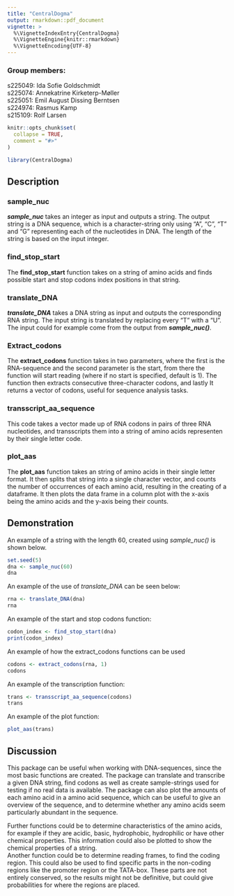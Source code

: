 ```yaml
---
title: "CentralDogma"
output: rmarkdown::pdf_document
vignette: >
  %\VignetteIndexEntry{CentralDogma}
  %\VignetteEngine{knitr::rmarkdown}
  %\VignetteEncoding{UTF-8}
---
```


### Group members:

s225049: Ida Sofie Goldschmidt\
s225074: Annekatrine Kirketerp-Møller\
s225051: Emil August Dissing Berntsen\
s224974: Rasmus Kamp\
s215109: Rolf Larsen

```r
knitr::opts_chunk$set(
  collapse = TRUE,
  comment = "#>"
)
```

```r
library(CentralDogma)
```

## Description

### sample_nuc

***sample_nuc*** takes an integer as input and outputs a string. The output string is a DNA sequence, which is a character-string only using "A", "C", "T" and "G" representing each of the nucleotides in DNA. The length of the string is based on the input integer.

### find_stop_start

The **find_stop_start** function takes on a string of amino acids and finds possible start and stop codons index positions in that string. 

### translate_DNA

***translate_DNA*** takes a DNA string as input and outputs the corresponding RNA string. The input string is translated by replacing every "T" with a "U". The input could for example come from the output from ***sample_nuc()***.

### Extract_codons

The **extract_codons** function takes in two parameters, where the first is the RNA-sequence and the second parameter is the start, from there the function will start reading (where if no start is specified, default is 1). The function then extracts consecutive three-character codons, and lastly It returns a vector of codons, useful for sequence analysis tasks.

### transscript_aa_sequence

This code takes a vector made up of RNA codons in pairs of three RNA nucleotides, and transscripts them into a string of amino acids representen by their single letter code.

### plot_aas

The **plot_aas** function takes an string of amino acids in their single letter format. It then splits that string into a single character vector, and counts the number of occurrences of each amino acid, resulting in the creating of a dataframe. It then plots the data frame in a column plot with the x-axis being the amino acids and the y-axis being their counts.

## Demonstration

An example of a string with the length 60, created using *sample_nuc()* is shown below.

```r
set.seed(5)
dna <- sample_nuc(60)
dna
```

An example of the use of *translate_DNA* can be seen below:

```r
rna <- translate_DNA(dna)
rna
```

An example of the start and stop codons function:

```r
codon_index <- find_stop_start(dna)
print(codon_index)
```

An example of how the extract_codons functions can be used

```r
codons <- extract_codons(rna, 1)
codons
```

An example of the transcription function:

```r
trans <- transscript_aa_sequence(codons)
trans
```

An example of the plot function:

```r
plot_aas(trans)
```

## Discussion

This package can be useful when working with DNA-sequences, since the most basic functions are created. The package can translate and transcribe a given DNA string, find codons as well as create sample-strings used for testing if no real data is available. The package can also plot the amounts of each amino acid in a amino acid sequence, which can be useful to give an overview of the sequence, and to determine whether any amino acids seem particularly abundant in the sequence.

Further functions could be to determine characteristics of the amino acids, for example if they are acidic, basic, hydrophobic, hydrophilic or have other chemical properties. This information could also be plotted to show the chemical properties of a string. \
Another function could be to determine reading frames, to find the coding region. This could also be used to find specific parts in the non-coding regions like the promoter region or the TATA-box. These parts are not entirely conserved, so the results might not be definitive, but could give probabilities for where the regions are placed.

